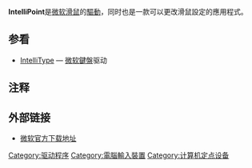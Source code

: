 {{Infobox Software|
 name = IntelliPoint
| screenshot = [[File:IntelliPoint.png|276px]]
| caption = IntelliPoint運行於[[Windows_7|Windows 7]]
|developer = [[微软|微软]]
|latest_release_version = 8.0（Windows）/ 7.1（Mac OS）
|latest_release_date = {{release date|2010|09|05}}
|operating_system = [[Mac_OS_X|Mac OS X]]，[[Microsoft_Windows|Microsoft Windows]]
|genre = [[驱动程序|驱动程序]]
|license = [[专有软件|专有]]
|website = [http://www.microsoft.com/hardware 微軟硬體主頁] 
}}

'''IntelliPoint'''是[[微软|微软]][[滑鼠|滑鼠]]的[[驅動程式|驅動]]，同时也是一款可以更改滑鼠設定的應用程式。

== 参看 ==
* [[IntelliType|IntelliType]] — [[微软|微软]][[鍵盤|鍵盤]]驱动

== 注释 ==
<references />

== 外部链接 ==
* [http://www.microsoft.com/hardware/downloads 微软官方下载地址]{{Wayback|url=http://www.microsoft.com/hardware/downloads |date=20191017153351 }}

{{Microsoft}}

{{Compu-stub}}

[[Category:驱动程序|Category:驱动程序]]
[[Category:電腦輸入裝置|Category:電腦輸入裝置]]
[[Category:计算机定点设备|Category:计算机定点设备]]
